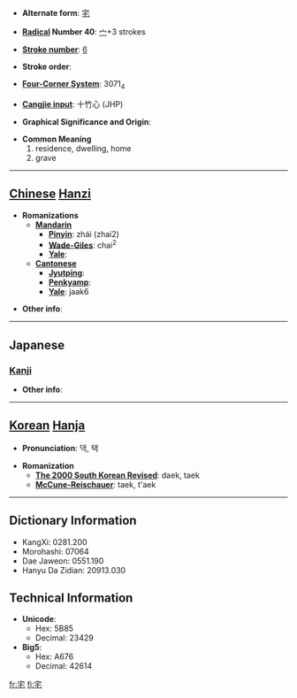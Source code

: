 * '''Alternate form''': [[宅]]

* '''[[Wiktionary:Chinese radical index| Radical]] Number 40''': [[Wiktionary:Chinese radical index 宀|宀]]+3 strokes

* '''[[Wiktionary:Chinese total strokes index|Stroke number]]''': [[Wiktionary:Chinese total strokes index 6|6]]

* '''Stroke order''': 

* '''[[Wiktionary:Chinese four corner index|Four-Corner System]]''': 3071<sub>4</sub>

* '''[[Wiktionary:Chinese Cangjie index|Cangjie input]]''': 十竹心 (JHP)

* '''Graphical Significance and Origin''': 

* '''Common Meaning'''
*#residence, dwelling, home
*# grave


----

== [[Chinese]] [[Hanzi]] ==

* '''Romanizations'''
** '''[[Mandarin]]'''
*** '''[[Pinyin]]''': zhái (zhai2)
*** '''[[Wade-Giles]]''': chai<sup>2</sup>
*** '''[[Yale]]''': 
** '''[[Cantonese]]'''
*** '''[[Jyutping]]''':
*** '''[[Penkyamp]]''': 
*** '''[[Yale]]''': jaak6

* '''Other info''': 

----

==Japanese==
===[[Kanji]]===
{{kanji|on readings=[[たく]] (taku)
|kun readings=[[いえ]] (ie), [[すまう]] (sumau), [[やけ]] (yake)
}}

* '''Other info''':  

----

== [[Korean]] [[Hanja]] ==

* '''Pronunciation''': 댁, 택

* '''Romanization'''
** '''[[The 2000 South Korean Revised Romanization|The 2000 South Korean Revised]]''': daek, taek
** '''[[McCune-Reischauer]]''': taek, t'aek

----

== Dictionary Information ==

* KangXi: 0281.200
* Morohashi: 07064
* Dae Jaweon: 0551.190
* Hanyu Da Zidian: 20913.030

== Technical Information ==

* '''Unicode''':
** Hex: 5B85
** Decimal: 23429
* '''Big5''':
** Hex: A676
** Decimal: 42614

[[fr:宅]]
[[fi:宅]]